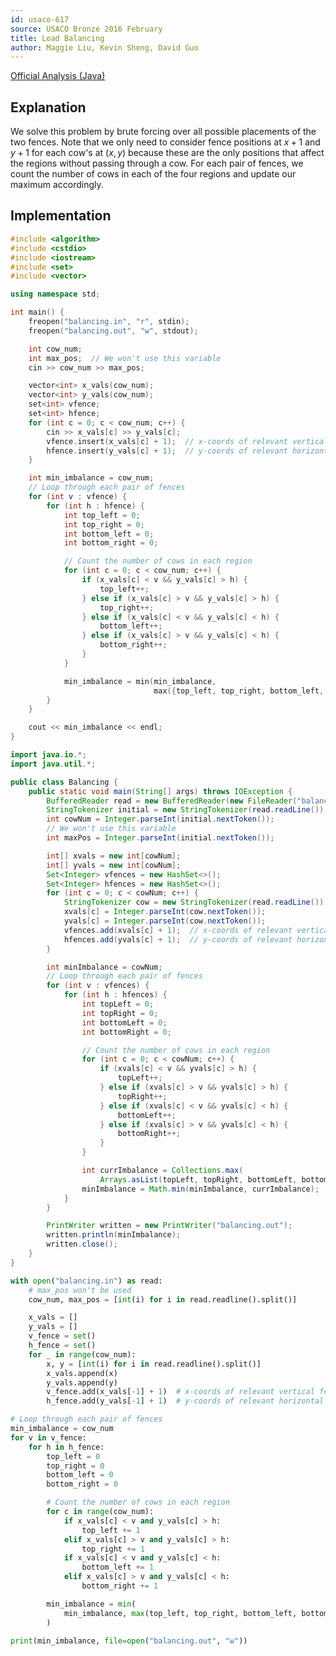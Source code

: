 ```yaml
---
id: usaco-617
source: USACO Bronze 2016 February
title: Load Balancing
author: Maggie Liu, Kevin Sheng, David Guo
---
```


[Official Analysis (Java)](http://www.usaco.org/current/data/sol_balancing_bronze_feb16.html)

<LanguageSection>
<CPPSection>

## Explanation

We solve this problem by brute forcing over all possible placements of the two fences.
Note that we only need to consider fence positions at $x + 1$ and $y + 1$ for each cow's at $(x, y)$
because these are the only positions that affect the regions without passing through a cow.
For each pair of fences, we count the number of cows in each of the four regions and update our maximum accordingly.

## Implementation

```cpp
#include <algorithm>
#include <cstdio>
#include <iostream>
#include <set>
#include <vector>

using namespace std;

int main() {
	freopen("balancing.in", "r", stdin);
	freopen("balancing.out", "w", stdout);

	int cow_num;
	int max_pos;  // We won't use this variable
	cin >> cow_num >> max_pos;

	vector<int> x_vals(cow_num);
	vector<int> y_vals(cow_num);
	set<int> vfence;
	set<int> hfence;
	for (int c = 0; c < cow_num; c++) {
		cin >> x_vals[c] >> y_vals[c];
		vfence.insert(x_vals[c] + 1);  // x-coords of relevant vertical fences
		hfence.insert(y_vals[c] + 1);  // y-coords of relevant horizontal fences
	}

	int min_imbalance = cow_num;
	// Loop through each pair of fences
	for (int v : vfence) {
		for (int h : hfence) {
			int top_left = 0;
			int top_right = 0;
			int bottom_left = 0;
			int bottom_right = 0;

			// Count the number of cows in each region
			for (int c = 0; c < cow_num; c++) {
				if (x_vals[c] < v && y_vals[c] > h) {
					top_left++;
				} else if (x_vals[c] > v && y_vals[c] > h) {
					top_right++;
				} else if (x_vals[c] < v && y_vals[c] < h) {
					bottom_left++;
				} else if (x_vals[c] > v && y_vals[c] < h) {
					bottom_right++;
				}
			}

			min_imbalance = min(min_imbalance,
			                    max({top_left, top_right, bottom_left, bottom_right}));
		}
	}

	cout << min_imbalance << endl;
}
```

</CPPSection>
<JavaSection>

```java
import java.io.*;
import java.util.*;

public class Balancing {
	public static void main(String[] args) throws IOException {
		BufferedReader read = new BufferedReader(new FileReader("balancing.in"));
		StringTokenizer initial = new StringTokenizer(read.readLine());
		int cowNum = Integer.parseInt(initial.nextToken());
		// We won't use this variable
		int maxPos = Integer.parseInt(initial.nextToken());

		int[] xvals = new int[cowNum];
		int[] yvals = new int[cowNum];
		Set<Integer> vfences = new HashSet<>();
		Set<Integer> hfences = new HashSet<>();
		for (int c = 0; c < cowNum; c++) {
			StringTokenizer cow = new StringTokenizer(read.readLine());
			xvals[c] = Integer.parseInt(cow.nextToken());
			yvals[c] = Integer.parseInt(cow.nextToken());
			vfences.add(xvals[c] + 1);  // x-coords of relevant vertical fences
			hfences.add(yvals[c] + 1);  // y-coords of relevant horizontal fences
		}

		int minImbalance = cowNum;
		// Loop through each pair of fences
		for (int v : vfences) {
			for (int h : hfences) {
				int topLeft = 0;
				int topRight = 0;
				int bottomLeft = 0;
				int bottomRight = 0;

				// Count the number of cows in each region
				for (int c = 0; c < cowNum; c++) {
					if (xvals[c] < v && yvals[c] > h) {
						topLeft++;
					} else if (xvals[c] > v && yvals[c] > h) {
						topRight++;
					} else if (xvals[c] < v && yvals[c] < h) {
						bottomLeft++;
					} else if (xvals[c] > v && yvals[c] < h) {
						bottomRight++;
					}
				}

				int currImbalance = Collections.max(
				    Arrays.asList(topLeft, topRight, bottomLeft, bottomRight));
				minImbalance = Math.min(minImbalance, currImbalance);
			}
		}

		PrintWriter written = new PrintWriter("balancing.out");
		written.println(minImbalance);
		written.close();
	}
}
```

</JavaSection>
<PySection>

```py
with open("balancing.in") as read:
	# max_pos won't be used
	cow_num, max_pos = [int(i) for i in read.readline().split()]

	x_vals = []
	y_vals = []
	v_fence = set()
	h_fence = set()
	for _ in range(cow_num):
		x, y = [int(i) for i in read.readline().split()]
		x_vals.append(x)
		y_vals.append(y)
		v_fence.add(x_vals[-1] + 1)  # x-coords of relevant vertical fences
		h_fence.add(y_vals[-1] + 1)  # y-coords of relevant horizontal fences

# Loop through each pair of fences
min_imbalance = cow_num
for v in v_fence:
	for h in h_fence:
		top_left = 0
		top_right = 0
		bottom_left = 0
		bottom_right = 0

		# Count the number of cows in each region
		for c in range(cow_num):
			if x_vals[c] < v and y_vals[c] > h:
				top_left += 1
			elif x_vals[c] > v and y_vals[c] > h:
				top_right += 1
			if x_vals[c] < v and y_vals[c] < h:
				bottom_left += 1
			elif x_vals[c] > v and y_vals[c] < h:
				bottom_right += 1

		min_imbalance = min(
			min_imbalance, max(top_left, top_right, bottom_left, bottom_right)
		)

print(min_imbalance, file=open("balancing.out", "w"))
```

</PySection>
</LanguageSection>
